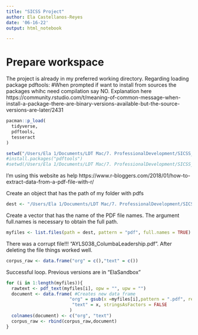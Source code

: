```yaml
---
title: "SICSS Project"
author: Ela Castellanos-Reyes
date: '06-16-22'
output: html_notebook

---
```

# Prepare workspace
The project is already in my preferred working directory.
Regarding loading package pdftools: #When prompted if want to install from sources the packages whihc need compilation say NO. Explanation here https://community.rstudio.com/t/meaning-of-common-message-when-install-a-package-there-are-binary-versions-available-but-the-source-versions-are-later/2431  

```r
pacman::p_load(
  tidyverse,
  pdftools, 
  tesseract
)

setwd("/Users/Ela 1/Documents/LDT Mac/7. ProfessionalDevelopment/SICSS_Project/SICSS-Project-African-Youth-Leadership/Webscraped data")
#install.packages("pdftools")
#setwd(/Users/Ela 1/Documents/LDT Mac/7. ProfessionalDevelopment/SICSS_Project/)
```

I'm using this website as help https://www.r-bloggers.com/2018/01/how-to-extract-data-from-a-pdf-file-with-r/ 


Create an object that has the path of my folder with pdfs
```r
dest <- "/Users/Ela 1/Documents/LDT Mac/7. ProfessionalDevelopment/SICSS_Project/SICSS-Project-African-Youth-Leadership/Webscraped data"
```

Create a vector that has the name of the PDF file names. The argument full.names is necessary to obtain the full path. 
```r
myfiles <- list.files(path = dest, pattern = "pdf", full.names = TRUE)
```

There was a corrupt file!!! "AYLS038_ColumbaLeadership.pdf". After deleting the file things worked well.
```r
corpus_raw <- data.frame("org" = c(),"text" = c())
```

Successful loop. Previous versions are in "ElaSandbox"
```r
for (i in 1:length(myfiles)){
  rawtext <- pdf_text(myfiles[i], opw = "", upw = "") 
  document <- data.frame( #Creates new data frame
                        "org" = gsub(x =myfiles[i],pattern = ".pdf", replacement = ""), #This uses the gsub function of the regular expressions in R
                         "text" = x, stringsAsFactors = FALSE
                        )
  colnames(document) <- c("org", "text")
  corpus_raw <- rbind(corpus_raw,document)
}
```





